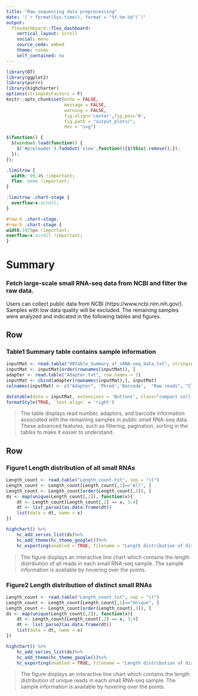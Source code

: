 ```yaml
---
title: "Raw sequencing data preprocessing"
date: '(`r format(Sys.time(), format = "%Y-%m-%d")`)'
output:
  flexdashboard::flex_dashboard:
    vertical_layout: scroll
    social: menu
    source_code: embed
    theme: cosmo
    self_contained: no
---
```


```r
library(DT)
library(ggplot2)
library(purrr)
library(highcharter)
options(stringsAsFactors = F)
knitr::opts_chunk$set(echo = FALSE, 
                      message = FALSE,
                      warning = FALSE,
                      fig.align='center',fig.pos='H',
                      fig.path = "output_plots/",
                      dev = "svg")
```

<div id="preloader"></div>

```js
$(function() {
  $(window).load(function() {
    $('#preloader').fadeOut('slow',function(){$(this).remove();});
  });
});
```

```css
.limitrow {
  width: 99.4% !important;
  flex: none !important;
}

.limitrow .chart-stage {
  overflow-x:scroll;
}

#row-4 .chart-stage,
#row-5 .chart-stage {
width:1475px !important;
overflow-x:scroll !important;
}
```

Summary  {data-orientation=rows data-icon="fa-table"}
=====================================

### Fetch large-scale small RNA-seq data from NCBI and filter the raw data.
Users can collect public data from NCBI (https://www.ncbi.nlm.nih.gov/). Samples with low data quality will be excluded. The remaining samples were analyzed and indicated in the following tables and figures.

Row {data-width=850}
--------------------------------------

### Table1 Summary table contains sample information {.limitrow}
```r
inputMat <- read.table("00Table_Summary_of_sRNA-seq_data.txt", stringsAsFactors = F, sep = "\t", row.names = 1)
inputMat <- inputMat[order(rownames(inputMat)), ]
adapter <- read.table("Adapter.txt", row.names = 1)
inputMat <- cbind(adapter[rownames(inputMat),], inputMat)
colnames(inputMat) <- c("Adapter", 'Phred','Barcode',  "Raw reads", "Clean reads", "Ratio(%)", "Aligned", "Remove t/r/sn/snoRNA", "Length limited","Unique reads","Most abundance read", "Most abundance read count")

datatable(data = inputMat, extensions = 'Buttons', class="compact cell-border", options = list( dom = "Blfrtip", buttons = list("copy",list(extend = "collection", buttons = c("csv", "excel", "pdf"), text = "Download") ),lengthMenu = list( c(10, 20, -1), c(10, 20, "All") ), pageLength = 10, autoWidth = TRUE), rownames = TRUE)%>%
formatStyle(TRUE, `text-align` = 'right')
```

> The table displays read number, adaptors, and barcode information associated with the remaining samples in public small RNA-seq data. These advanced features, such as filtering, pagination, sorting in the tables to make it easier to understand.

Row {data-width=850}
--------------------------------------

### Figure1 Length distribution of all small RNAs

```r
Length_count <- read.table("Length_count.txt", sep = "\t")
Length_count <- Length_count[Length_count[,1]=="All", ]
Length_count <- Length_count[order(Length_count[,3]), ]
ds <- map(unique(Length_count[,2]), function(x){
    dt <- Length_count[Length_count[,2] == x, 3:4]
    dt <- list_parse2(as.data.frame(dt))
    list(data = dt, name = x)
})

highchart() %>% 
    hc_add_series_list(ds)%>%
    hc_add_theme(hc_theme_google())%>%
    hc_exporting(enabled = TRUE, filename = "Length distribution of distinct small RNAs")

```

> The figure displays an interactive line chart which contains the length distribution of all reads in each small RNA-seq sample. The sample information is available by hovering over the points.

### Figure2 Length distribution of distinct small RNAs

```r
Length_count <- read.table("Length_count.txt", sep = "\t")
Length_count <- Length_count[Length_count[,1]=="Unique", ]
Length_count <- Length_count[order(Length_count[,3]), ]
ds <- map(unique(Length_count[,2]), function(x){
    dt <- Length_count[Length_count[,2] == x, 3:4]
    dt <- list_parse2(as.data.frame(dt))
    list(data = dt, name = x)
})

highchart() %>% 
    hc_add_series_list(ds)%>%
    hc_add_theme(hc_theme_google())%>%
    hc_exporting(enabled = TRUE, filename = "Length distribution of distinct small RNAs")

```

> The figure displays an interactive line chart which contains the length distribution of unique reads in each small RNA-seq sample. The sample information is available by hovering over the points.
